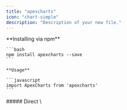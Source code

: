 ```yaml
---
title: "apexcharts"
icon: "chart-simple"
description: "Description of your new file."
---
```


<Accordion title="References" defaultOpen={false} icon="link" />

<AccordionGroup>
  <Accordion title="Install" defaultOpen={false} icon="circle-arrow-down">
    **Installing via npm**

    ```bash
    npm install apexcharts --save
    ```

    **Usage**

    ```javascript
    import ApexCharts from 'apexcharts'
    ```
  </Accordion>

  <Accordion title="Script" defaultOpen={false} icon="code">
    ##### Direct \<script> include

    ```markdown
    <script src="https://cdn.jsdelivr.net/npm/apexcharts"></script>
    ```

    #####
  </Accordion>
</AccordionGroup>